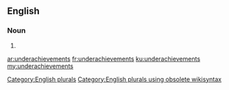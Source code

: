 ==English==

===Noun===
{{head|en}}

# {{plural of|underachievement}}

[[Category:English plurals]][[Category:English plurals using obsolete wikisyntax]]

[[ar:underachievements]]
[[fr:underachievements]]
[[ku:underachievements]]
[[my:underachievements]]